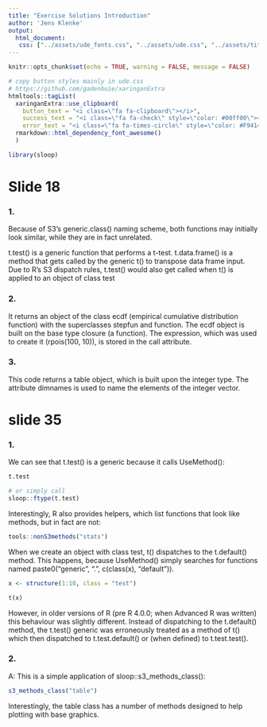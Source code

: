 ```yaml
---
title: "Exercise Solutions Introduction"
author: 'Jens Klenke' 
output: 
  html_document:
   css: ["../assets/ude_fonts.css", "../assets/ude.css", "../assets/title_slides.css", "../assets/custom.css"]
---
```

```r
knitr::opts_chunk$set(echo = TRUE, warning = FALSE, message = FALSE)
```

```r
# copy button styles mainly in ude.css 
# https://github.com/gadenbuie/xaringanExtra
htmltools::tagList(
  xaringanExtra::use_clipboard(
    button_text = "<i class=\"fa fa-clipboard\"></i>",
    success_text = "<i class=\"fa fa-check\" style=\"color: #00ff00\"></i>",
    error_text = "<i class=\"fa fa-times-circle\" style=\"color: #F94144\"></i>"),
  rmarkdown::html_dependency_font_awesome() 
  )

library(sloop)
```

# Slide 18

### 1. 
  Because of S3’s generic.class() naming scheme, both functions may initially look similar, while they are in fact unrelated.

t.test() is a generic function that performs a t-test.
t.data.frame() is a method that gets called by the generic t() to transpose data frame input.
Due to R’s S3 dispatch rules, t.test() would also get called when t() is applied to an object of class test

### 2.

It returns an object of the class ecdf (empirical cumulative distribution function) with the superclasses stepfun and function. The ecdf object is built on the base type closure (a function). The expression, which was used to create it (rpois(100, 10)), is stored in the call attribute.

### 3.

This code returns a table object, which is built upon the integer type. The attribute dimnames is used to name the elements of the integer vector.


# slide 35 

### 1.

We can see that t.test() is a generic because it calls UseMethod():

```r
t.test

# or simply call
sloop::ftype(t.test)
```


Interestingly, R also provides helpers, which list functions that look like methods, but in fact are not:

```r
tools::nonS3methods("stats")
```
When we create an object with class test, t() dispatches to the t.default() method. This happens, because UseMethod() simply searches for functions named paste0("generic", ".", c(class(x), "default")).

```r
x <- structure(1:10, class = "test")

t(x)
```

However, in older versions of R (pre R 4.0.0; when Advanced R was written) this behaviour was slightly different. Instead of dispatching to the t.default() method, the t.test() generic was erroneously treated as a method of t() which then dispatched to t.test.default() or (when defined) to t.test.test().

### 2.

A: This is a simple application of sloop::s3_methods_class():

```r
s3_methods_class("table")
```

Interestingly, the table class has a number of methods designed to help plotting with base graphics.













